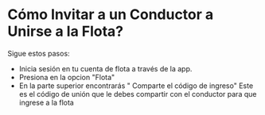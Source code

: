 # Cómo Invitar a un Conductor a Unirse a la Flota?

Sigue estos pasos:

* Inicia sesión en tu cuenta de flota a través de la app.
* Presiona en la opcion "Flota"
* En la parte superior encontrarás " Comparte el código de ingreso" Este es el código de unión que le debes compartir con el conductor para que ingrese a la flota

